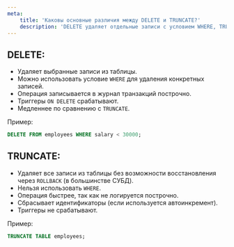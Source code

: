 ```yaml
---
meta:
    title: 'Каковы основные различия между DELETE и TRUNCATE?'
    description: 'DELETE удаляет отдельные записи с условием WHERE, TRUNCATE — все записи таблицы без возможности восстановления. Узнайте ключевые различия между этими командами.'
---
```


## DELETE:

-   Удаляет выбранные записи из таблицы.
-   Можно использовать условие `WHERE` для удаления конкретных записей.
-   Операция записывается в журнал транзакций построчно.
-   Триггеры `ON DELETE` срабатывают.
-   Медленнее по сравнению с `TRUNCATE`.

Пример:

```sql
DELETE FROM employees WHERE salary < 30000;
```

## TRUNCATE:

-   Удаляет все записи из таблицы без возможности восстановления через `ROLLBACK` (в большинстве СУБД).
-   Нельзя использовать `WHERE`.
-   Операция быстрее, так как не логируется построчно.
-   Сбрасывает идентификаторы (если используется автоинкремент).
-   Триггеры не срабатывают.

Пример:

```sql
TRUNCATE TABLE employees;
```

